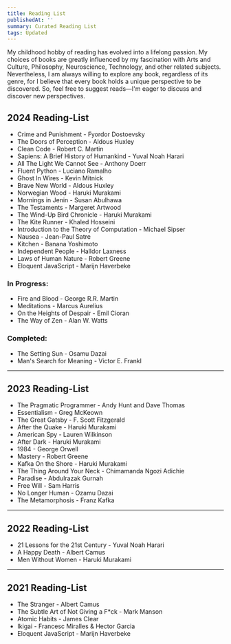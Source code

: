 ```yaml
---
title: Reading List
publishedAt: ''
summary: Curated Reading List
tags: Updated
---
```


My childhood hobby of reading has evolved into a lifelong passion. My choices of books are greatly influenced by my fascination with Arts and Culture, Philosophy, Neuroscience, Technology, and other related subjects. Nevertheless, I am always willing to explore any book, regardless of its genre, for I believe that every book holds a unique perspective to be discovered. So, feel free to suggest reads—I'm eager to discuss and discover new perspectives.

## 2024 Reading-List

- Crime and Punishment - Fyordor Dostoevsky  
- The Doors of Perception - Aldous Huxley  
- Clean Code - Robert C. Martin  
- Sapiens: A Brief History of Humankind - Yuval Noah Harari  
- All The Light We Cannot See - Anthony Doerr  
- Fluent Python - Luciano Ramalho  
- Ghost In Wires - Kevin Mitnick  
- Brave New World - Aldous Huxley  
- Norwegian Wood - Haruki Murakami  
- Mornings in Jenin - Susan Abulhawa  
- The Testaments - Margeret Artwood  
- The Wind-Up Bird Chronicle - Haruki Murakami  
- The Kite Runner - Khaled Hosseini  
- Introduction to the Theory of Computation - Michael Sipser  
- Nausea - Jean-Paul Satre  
- Kitchen - Banana Yoshimoto  
- Independent People - Halldor Laxness  
- Laws of Human Nature - Robert Greene  
- Eloquent JavaScript - Marijn Haverbeke  

### In Progress:

- Fire and Blood - George R.R. Martin  
- Meditations - Marcus Aurelius  
- On the Heights of Despair - Emil Cioran  
- The Way of Zen - Alan W. Watts  

### Completed:

- The Setting Sun - Osamu Dazai  
- Man's Search for Meaning - Victor E. Frankl  

---

## 2023 Reading-List

- The Pragmatic Programmer - Andy Hunt and Dave Thomas  
- Essentialism - Greg McKeown  
- The Great Gatsby - F. Scott Fitzgerald  
- After the Quake - Haruki Murakami  
- American Spy - Lauren Wilkinson  
- After Dark - Haruki Murakami  
- 1984 - George Orwell  
- Mastery - Robert Greene  
- Kafka On the Shore - Haruki Murakami  
- The Thing Around Your Neck - Chimamanda Ngozi Adichie  
- Paradise - Abdulrazak Gurnah  
- Free Will - Sam Harris  
- No Longer Human - Ozamu Dazai  
- The Metamorphosis - Franz Kafka  

---

## 2022 Reading-List

- 21 Lessons for the 21st Century - Yuval Noah Harari  
- A Happy Death - Albert Camus  
- Men Without Women - Haruki Murakami  

---

## 2021 Reading-List

- The Stranger - Albert Camus  
- The Subtle Art of Not Giving a F*ck - Mark Manson  
- Atomic Habits - James Clear  
- Ikigai - Francesc Miralles & Hector Garcia  
- Eloquent JavaScript - Marijn Haverbeke  
